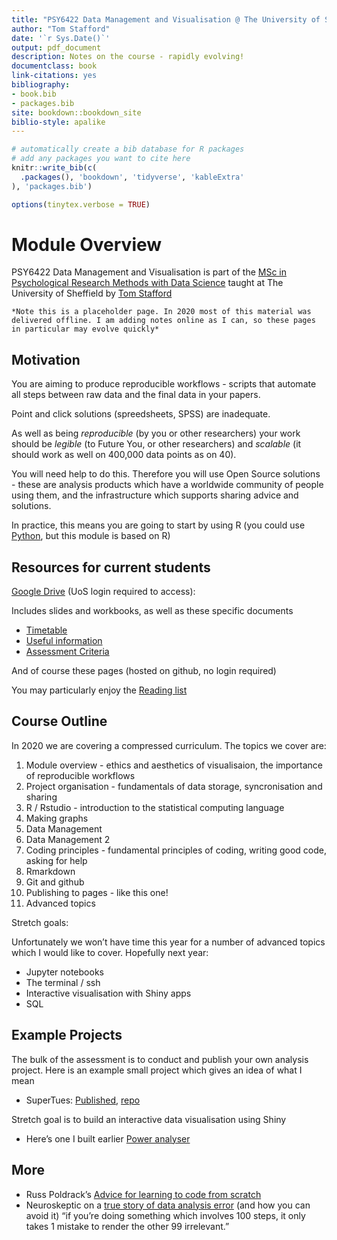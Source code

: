 ```yaml
--- 
title: "PSY6422 Data Management and Visualisation @ The University of Sheffield"
author: "Tom Stafford"
date: '`r Sys.Date()`'
output: pdf_document
description: Notes on the course - rapidly evolving!
documentclass: book
link-citations: yes
bibliography:
- book.bib
- packages.bib
site: bookdown::bookdown_site
biblio-style: apalike
---
```


```r
# automatically create a bib database for R packages
# add any packages you want to cite here
knitr::write_bib(c(
  .packages(), 'bookdown', 'tidyverse', 'kableExtra'
), 'packages.bib')

```

```r
options(tinytex.verbose = TRUE)
```

# Module Overview {-}

PSY6422 Data Management and Visualisation is part of the [MSc in Psychological Research Methods with Data Science](https://www.sheffield.ac.uk/psychology/prospectivepg/masters/data-science) taught at The University of Sheffield by [Tom Stafford](http://tomstafford.staff.shef.ac.uk/)

```block
*Note this is a placeholder page. In 2020 most of this material was delivered offline. I am adding notes online as I can, so these pages in particular may evolve quickly*
```
  
## Motivation

You are aiming to produce reproducible workflows - scripts that automate all steps between raw data and the final data in your papers.

Point and click solutions (spreedsheets, SPSS) are inadequate.

As well as being *reproducible* (by you or other researchers) your work should be *legible* (to Future You, or other researchers) and *scalable* (it should work as well on 400,000 data points as on 40).

You will need help to do this. Therefore you will use Open Source solutions - these are analysis products which have a worldwide community of people using them, and the infrastructure which supports sharing advice and solutions. 

In practice, this means you are going to start by using R (you could use [Python](https://tomstafford.github.io/psy6422/appendices.html#python), but this module is based on R)

## Resources for current students

[Google Drive](https://drive.google.com/drive/folders/1tuaTS6RPYOXh-XByRffFS1FDzbvvFs_w) (UoS login required to access):

Includes slides and workbooks, as well as these specific documents

* [Timetable](https://docs.google.com/spreadsheets/d/1fyvjYhai6nIaOUymkUrlGIXL89cG76lI8bLXirPbaOw/edit?usp=drivesdk)
* [Useful information](https://docs.google.com/document/d/1kEDLaELoFyRBCsQLkZZP1PNbNaw2uUM6AAQhd42ExwQ/edit?usp=drivesdk)
* [Assessment Criteria](https://docs.google.com/spreadsheets/d/1DS91tnTtC8qPQHchAbzkOK57vvsSLIQc9FN3nPp9bQY/edit?usp=drivesdk)

And of course these pages (hosted on github, no login required)

You may particularly enjoy the [Reading list](extra-reading.html)

## Course Outline

In 2020 we are covering a compressed curriculum. The topics we cover are:

1. Module overview - ethics and aesthetics of visualisaion, the importance of reproducible workflows
2. Project organisation - fundamentals of data storage, syncronisation and sharing
3. R / Rstudio - introduction to the statistical computing language
4. Making graphs
5. Data Management
6. Data Management 2
7. Coding principles - fundamental principles of coding, writing good code, asking for help
8. Rmarkdown
9. Git and github
10. Publishing to pages - like this one!
11. Advanced topics

Stretch goals:

Unfortunately we won't have time this year for a number of advanced topics which I would like to cover. Hopefully next year:

* Jupyter notebooks
* The terminal / ssh
* Interactive visualisation with Shiny apps
* SQL

## Example Projects

The bulk of the assessment is to conduct and publish your own analysis project. Here is an example small project which gives an idea of what I mean

* SuperTues: [Published](https://tomstafford.github.io/supertues/), [repo](https://github.com/tomstafford/supertues)

Stretch goal is to build an interactive data visualisation using Shiny

* Here's one I built earlier [Power analyser](https://sheffield-university.shinyapps.io/decision_power/)



## More

* Russ Poldrack's [Advice for learning to code from scratch ](http://www.russpoldrack.org/2016/05/advice-for-learning-to-code-from-scratch.html)
* Neuroskeptic on a [true story of data analysis error](http://neuroskeptic.blogspot.com/2011/04/tufnel-effect.html) (and how you can avoid it) "if you're doing something which involves 100 steps, it only takes 1 mistake to render the other 99 irrelevant."


